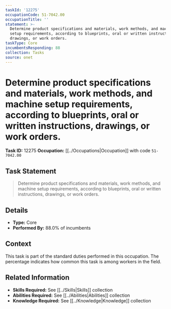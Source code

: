 ```yaml
---
taskId: '12275'
occupationCode: 51-7042.00
occupationTitle: ''
statement: >-
  Determine product specifications and materials, work methods, and machine
  setup requirements, according to blueprints, oral or written instructions,
  drawings, or work orders.
taskType: Core
incumbentsResponding: 88
collection: Tasks
source: onet
---
```

# Determine product specifications and materials, work methods, and machine setup requirements, according to blueprints, oral or written instructions, drawings, or work orders.

**Task ID:** 12275
**Occupation:** [[../Occupations|Occupation]] with code `51-7042.00`

## Task Statement

> Determine product specifications and materials, work methods, and machine setup requirements, according to blueprints, oral or written instructions, drawings, or work orders.

## Details

- **Type:** Core
- **Performed By:** 88.0% of incumbents

## Context

This task is part of the standard duties performed in this occupation. The percentage indicates how common this task is among workers in the field.

## Related Information

- **Skills Required:** See [[../Skills|Skills]] collection
- **Abilities Required:** See [[../Abilities|Abilities]] collection
- **Knowledge Required:** See [[../Knowledge|Knowledge]] collection
